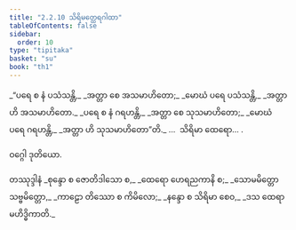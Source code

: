 ```yaml
---
title: "2.2.10 သိရိမတ္ထေရဂါထာ"
tableOfContents: false
sidebar:
  order: 10
type: "tipitaka"
basket: "su"
book: "th1"
---
```



<DynamicBreadcrumb />

<Division number="159" book="th1" e="ch" v="19" p="252">

<Paragraph number="333" type="verses" book="th1">
_“ပရေ စ နံ ပသံသန္တိ,_  
_အတ္တာ စေ အသမာဟိတော;_  
_မောဃံ ပရေ ပသံသန္တိ,_  
_အတ္တာ ဟိ အသမာဟိတော._  

</Paragraph>

</Division>
<Division number="160" book="th1" e="ch" v="19" p="252">

<Paragraph number="334" type="verses" book="th1">
_ပရေ စ နံ ဂရဟန္တိ,_  
_အတ္တာ စေ သုသမာဟိတော;_  
_မောဃံ ပရေ ဂရဟန္တိ,_  
_အတ္တာ ဟိ သုသမာဟိတော”တိ._  


</Paragraph>
</Division>

<Paragraph number="335" type="center" book="th1">
…  သိရိမာ ထေရော… .

  
ဝဂ္ဂေါ ဒုတိယော.



</Paragraph>

<Paragraph number="336" type="center" book="th1">
တဿုဒ္ဒါနံ


</Paragraph>

<Paragraph number="337" type="verses" book="th1">
_စုန္ဒော စ ဇောတိဒါသော စ,_  
_ထေရော ဟေရညကာနိ စ;_  
_သောမမိတ္တော သဗ္ဗမိတ္တော,_  
_ကာဠော တိဿော စ ကိမိလော;_  
_နန္ဒော စ သိရိမာ စေဝ,_  
_ဒသ ထေရာ မဟိဒ္ဓိကာတိ._
</Paragraph>